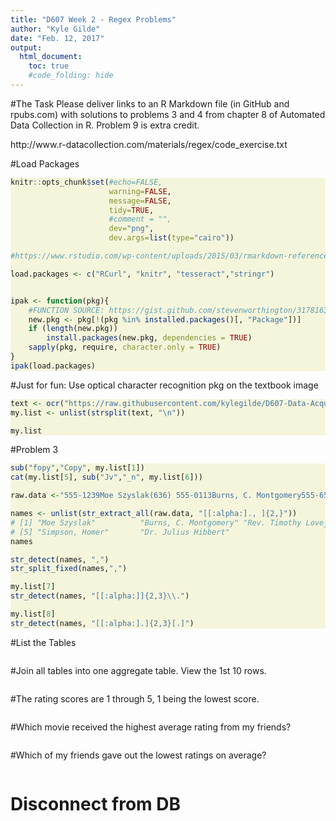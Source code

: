 ```yaml
---
title: "D607 Week 2 - Regex Problems"
author: "Kyle Gilde"
date: "Feb. 12, 2017"
output: 
  html_document:
    toc: true
    #code_folding: hide
---
```

<style>
div.beige pre { background-color:beige; }
</style>
 <div class = "beige">

#The Task
Please deliver links to an R Markdown file (in GitHub and rpubs.com) with solutions to problems 3 and 4 from chapter 8 of Automated Data Collection in R.  Problem 9 is extra credit.  

http://www.r-datacollection.com/materials/regex/code_exercise.txt


#Load Packages
```r
knitr::opts_chunk$set(#echo=FALSE, 
                      warning=FALSE, 
                      message=FALSE,
                      tidy=TRUE,
                      #comment = "",
                      dev="png", 
                      dev.args=list(type="cairo"))

#https://www.rstudio.com/wp-content/uploads/2015/03/rmarkdown-reference.pdf

load.packages <- c("RCurl", "knitr", "tesseract","stringr")


ipak <- function(pkg){
    #FUNCTION SOURCE: https://gist.github.com/stevenworthington/3178163
    new.pkg <- pkg[!(pkg %in% installed.packages()[, "Package"])]
    if (length(new.pkg)) 
        install.packages(new.pkg, dependencies = TRUE)
    sapply(pkg, require, character.only = TRUE)
}
ipak(load.packages)
```


#Just for fun: Use optical character recognition pkg on the textbook image
```r
text <- ocr("https://raw.githubusercontent.com/kylegilde/D607-Data-Acquistion/master/week3_problems.jpg")
my.list <- unlist(strsplit(text, "\n"))

my.list

```



#Problem 3
```r

sub("fopy","Copy", my.list[1])
cat(my.list[5], sub("Jv","_n", my.list[6]))

raw.data <-"555-1239Moe Szyslak(636) 555-0113Burns, C. Montgomery555-6542Rev. Timothy Lovejoy555 8904Ned Flanders636-555-3226Simpson, Homer5553642Dr. Julius Hibbert" 

names <- unlist(str_extract_all(raw.data, "[[:alpha:]., ]{2,}"))
# [1] "Moe Szyslak"          "Burns, C. Montgomery" "Rev. Timothy Lovejoy" "Ned Flanders"        
# [5] "Simpson, Homer"       "Dr. Julius Hibbert"  
names

str_detect(names, ",")
str_split_fixed(names,",")

my.list[7]
str_detect(names, "[[:alpha:]]{2,3}\\.")

my.list[8]
str_detect(names, "[[:alpha:].]{2,3}[.]")

```

#List the Tables
```r

```


#Join all tables into one aggregate table. View the 1st 10 rows.
```r

```

#The rating scores are 1 through 5, 1 being the lowest score.
```r


```


#Which movie received the highest average rating from my friends?
```r

```

#Which of my friends gave out the lowest ratings on average?

```r

```




# Disconnect from DB
```r


```



</div>
